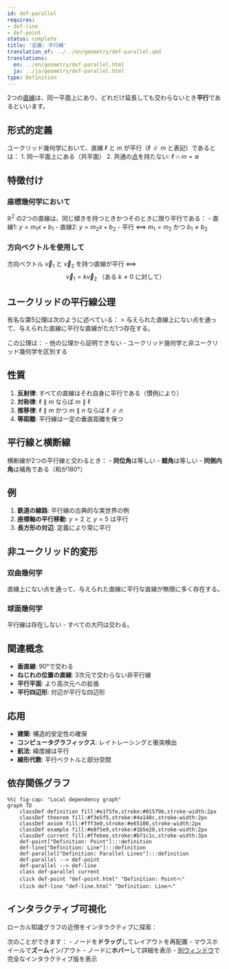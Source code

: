 ```yaml
---
id: def-parallel
requires:
- def-line
- def-point
status: complete
title: '定義: 平行線'
translation_of: ../../en/geometry/def-parallel.qmd
translations:
  en: ../en/geometry/def-parallel.html
  ja: ../ja/geometry/def-parallel.html
type: Definition
---
```


2つの[直線](def-line.qmd)は、同一平面上にあり、どれだけ延長しても交わらないとき**平行**であるといいます。

## 形式的定義

ユークリッド幾何学において、直線 $\ell$ と $m$ が平行（$\ell \parallel m$ と表記）であるとは：
1. 同一平面上にある（共平面）
2. 共通の[点](def-point.qmd)を持たない: $\ell \cap m = \emptyset$

## 特徴付け

### 座標幾何学において
$\mathbb{R}^2$ の2つの直線は、同じ傾きを持つときかつそのときに限り平行である：
- 直線1: $y = m_1x + b_1$
- 直線2: $y = m_2x + b_2$
- 平行 ⟺ $m_1 = m_2$ かつ $b_1 \neq b_2$

### 方向ベクトルを使用して
方向ベクトル $\vec{v}_1$ と $\vec{v}_2$ を持つ直線が平行 ⟺
$$\vec{v}_1 = k\vec{v}_2 \text{ （ある } k \neq 0 \text{ に対して）}$$

## ユークリッドの平行線公理

有名な第5公理は次のように述べている：
> 与えられた直線上にない点を通って、与えられた直線に平行な直線がただ1つ存在する。

この公理は：
- 他の公理から証明できない
- ユークリッド幾何学と非ユークリッド幾何学を区別する

## 性質

1. **反射律**: すべての直線はそれ自身に平行である（慣例により）
2. **対称律**: $\ell \parallel m$ ならば $m \parallel \ell$
3. **推移律**: $\ell \parallel m$ かつ $m \parallel n$ ならば $\ell \parallel n$
4. **等距離**: 平行線は一定の垂直距離を保つ

## 平行線と横断線

横断線が2つの平行線と交わるとき：
- **同位角**は等しい
- **錯角**は等しい
- **同側内角**は補角である（和が180°）

## 例

1. **鉄道の線路**: 平行線の古典的な実世界の例
2. **座標軸の平行移動**: $y = 2$ と $y = 5$ は平行
3. **長方形の対辺**: 定義により常に平行

## 非ユークリッド的変形

### 双曲幾何学
直線上にない点を通って、与えられた直線に平行な直線が無限に多く存在する。

### 球面幾何学
平行線は存在しない - すべての大円は交わる。

## 関連概念

- **垂直線**: 90°で交わる
- **ねじれの位置の直線**: 3次元で交わらない非平行線
- **平行平面**: より高次元への拡張
- **平行四辺形**: 対辺が平行な四辺形

## 応用

- **建築**: 構造的安定性の確保
- **コンピュータグラフィックス**: レイトレーシングと衝突検出
- **航法**: 緯度線は平行
- **線形代数**: 平行ベクトルと部分空間

## 依存関係グラフ

```mermaid
%%| fig-cap: "Local dependency graph"
graph TD
    classDef definition fill:#e1f5fe,stroke:#01579b,stroke-width:2px
    classDef theorem fill:#f3e5f5,stroke:#4a148c,stroke-width:2px
    classDef axiom fill:#fff3e0,stroke:#e65100,stroke-width:2px
    classDef example fill:#e8f5e9,stroke:#1b5e20,stroke-width:2px
    classDef current fill:#ffebee,stroke:#b71c1c,stroke-width:3px
    def-point["Definition: Point"]:::definition
    def-line["Definition: Line"]:::definition
    def-parallel["Definition: Parallel Lines"]:::definition
    def-parallel --> def-point
    def-parallel --> def-line
    class def-parallel current
    click def-point "def-point.html" "Definition: Pointへ"
    click def-line "def-line.html" "Definition: Lineへ"
```

## インタラクティブ可視化

ローカル知識グラフの近傍をインタラクティブに探索：

::: {.graph-viz data-id="def-parallel" data-width="700" data-height="500"}
:::

次のことができます：
- ノードを**ドラッグ**してレイアウトを再配置
- マウスホイールで**ズーム**イン/アウト
- ノードに**ホバー**して詳細を表示
- [別ウィンドウ](../../output/interactive/def-parallel.html){target="_blank"}で完全なインタラクティブ版を表示
